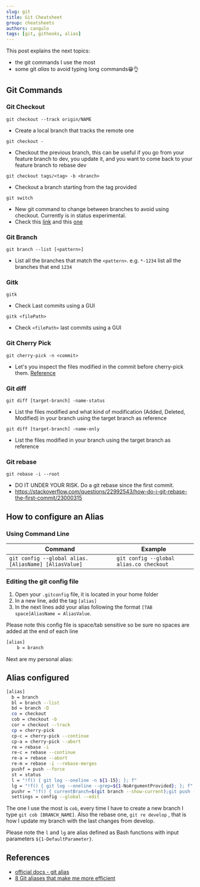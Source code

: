 ```yaml
---
slug: git
title: Git Cheatsheet
group: cheatsheets
authors: cangulo
tags: [git, githooks, alias]
---
```




This post explains the next topics:
* the git commands I use the most
* some git _alias_ to avoid typing long commands😁👌

<!--truncate-->

## Git Commands

### Git Checkout

`git checkout --track origin/NAME`      
*  Create a local branch that tracks the remote one                                                                                                                                                                                    

`git checkout -`                        
*  Checkout the previous branch, this can be useful if you go from your feature branch to dev, you update it, and you want to come back to your feature branch to rebase dev                                                           

`git checkout tags/<tag> -b <branch>`   
*  Checkout a branch starting from the tag provided                                                                                                                                                                                    

`git switch`                            
*  New git command to change between branches to avoid using checkout. Currently is in status experimental. 
*  Check this [link](https://git-scm.com/docs/git-switch/2.23.0) and this [one](https://bluecast.tech/blog/git-switch-branch/)

### Git Branch

`git branch --list [<pattern>]`         
*  List all the branches that match the `<pattern>`. e.g. `*-1234` list all the branches that end `1234`                                                                                                                               

  
### Gitk

`gitk`                                  
*  Check Last commits using a GUI                                                                                                                                                                                                      

`gitk <filePath>`                       
*  Check `<filePath>` last commits using a GUI                                                                                                                                                                                         

### Git Cherry Pick

`git cherry-pick -n <commit>`           
*  Let's you inspect the files modified in the commit before cherry-pick them. [Reference](https://stackoverflow.com/questions/5717026/how-to-git-cherry-pick-only-changes-to-certain-files)                                           

### Git diff

`git diff [target-branch] -name-status` 
*  List the files modified and what kind of modification (Added, Deleted, Modified) in your branch using the target branch as reference                                                                                                

`git diff [target-branch] -name-only`   
*  List the files modified in your branch using the target branch as reference                                                                                                                                                         

### Git rebase

`git rebase -i --root`
* DO IT UNDER YOUR RISK. Do a git rebase since the first commit. 
* https://stackoverflow.com/questions/22992543/how-do-i-git-rebase-the-first-commit/23000315


## How to configure an Alias

### Using Command Line

| Command                                              | Example                                 |
| ---------------------------------------------------- | --------------------------------------- |
| `git config --global alias.[AliasName] [AliasValue]` | `git config --global alias.co checkout` |

### Editing the git config file

1. Open your `.gitconfig` file, it is located in your home folder
2. In a new line, add the tag `[alias]`
3. In the next lines add your alias following the format `[TAB space]AliasName = AliasValue`.

Please note this config file is space/tab sensitive so be sure no spaces are added at the end of each line

```bash
[alias]
	b = branch
```

Next are my personal alias:

## Alias configured

```bash
[alias]
  b = branch
  bl = branch --list
  bd = branch -D
  co = checkout
  cob = checkout -b
  cor = checkout --track
  cp = cherry-pick
  cp-c = cherry-pick --continue
  cp-a = cherry-pick --abort
  re = rebase -i
  re-c = rebase --continue
  re-a = rebase --abort
  re-m = rebase -i --rebase-merges
  pushf = push --force
  st = status
  l = "!f() { git log --oneline -n ${1-15}; }; f"
  lg = "!f() { git log --oneline --grep=${1-NoArgumentProvided}; }; f"
  pushr = "!f() { currentBranch=$(git branch --show-current);git push --set-upstream origin $currentBranch; }; f"
  settings = config --global --edit
```

<CaptionDocusaurus label="Check the file here" linkIsRelative={true} link="cheatsheets/git/git-alias"/>


The one I use the most is `cob`, every time I have to create a new branch I type `git cob [BRANCH_NAME]`. Also the rebase one, `git re develop` , that is how I update my branch with the last changes from develop.

Please note the `l` and `lg` are alias defined as Bash functions with input parameters `${1-DefaultParameter}`.


## References

* [official docs - git alias](https://git-scm.com/book/en/v2/Git-Basics-Git-Aliases)
* [8 Git aliases that make me more efficient](https://opensource.com/article/20/11/git-aliases)

<AboutMe/>

<ShareDocusaurus 
  preSlug={frontMatter.group}
  slug={frontMatter.slug} 
  title={frontMatter.title}
  tags={frontMatter.tags} />
